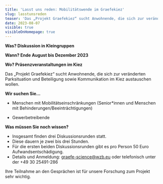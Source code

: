 ```yaml
---
title: 'Lasst uns reden: Mobilitätswende im Graefekiez'
slug: lasstunsreden
teaser: 'Das „Projekt Graefekiez“ sucht Anwohnende, die sich zur veränderten Parksituation und Beteiligung sowie Kommunikation im Kiez austauschen wollen.'
date: 2023-08-07
visible: true
visibleOnHomepage: true
---
```


**Was? Diskussion in Kleingruppen**

**Wann? Ende August bis Dezember 2023**

**Wo? Präsenzveranstaltungen im Kiez**

Das „Projekt Graefekiez“ sucht Anwohnende, die sich zur veränderten Parksituation und Beteiligung sowie Kommunikation im Kiez austauschen wollen.

**Wir suchen Sie…**

- Menschen mit Mobilitätseinschränkungen (Senior\*innen und Menschen mit Behinderungen/Beeinträchtigungen)

- Gewerbetreibende

**Was müssen Sie noch wissen?**

- Insgesamt finden drei Diskussionsrunden statt.
- Diese dauern je zwei bis drei Stunden.
- Für die ersten beiden Diskussionsrunden gibt es pro Person 50 Euro Aufwandsentschädigung.
- Details und Anmeldung: [graefe-science@wzb.eu](mailto:graefe-science@wzb.eu) oder telefonisch unter der +49 30 25491-286

Ihre Teilnahme an den Gesprächen ist für unsere Forschung zum Projekt sehr wichtig.
